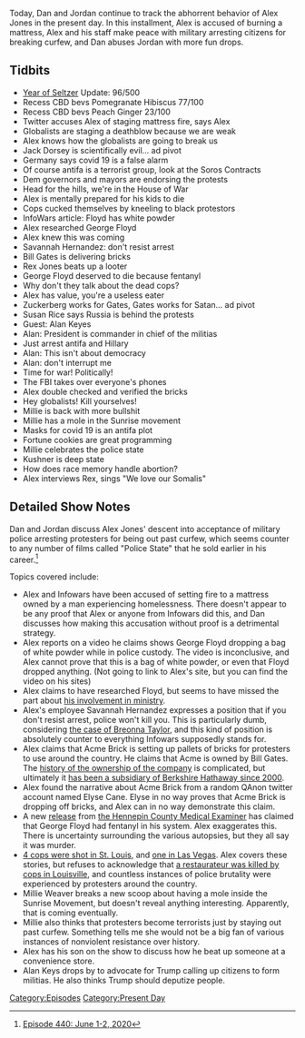 {{DEFAULTSORT:
    #_EPISODE_0440:June 1-2, 2020
}}{{Episode
    | title             = June 1-2, 2020
    | caption           = [https://knowledgefight.libsyn.com/440-june-1-2-2020 Listen to this episode on Libsyn]
    | episodeNumber     = 440
    | length            = 01:50:31
    | airDate           = June 3, 2020
    | coverageStartDate = June 1, 2020
    | coverageEndDate   = June 2, 2020
    | episodeType       = [[:Category:Present Day|Present Day]]
    | appearance        = [[Jack Dorsey]], [[George Soros]], [[George Floyd]], [[Savannah Hernandez]], [[Bill Gates]], [[Rex Jones]], [[Alan Keyes]], [[Millie Weaver]]
    | beverage          = Recess CBD bevs Pomegranate Hibiscus; Recess CBD bevs Peach Ginger
    | previousEpisode   = [[439: May 29-31, 2020]]
    | nextEpisode       = [[441: June 3-4, 2020]]
}}

{{Stub}}

Today, Dan and Jordan continue to track the abhorrent behavior of Alex Jones in the present day. In this installment, Alex is accused of burning a mattress, Alex and his staff make peace with military arresting citizens for breaking curfew, and Dan abuses Jordan with more fun drops.

==Tidbits==

*[[The Year of the Seltzer|Year of Seltzer]] Update: 96/500
*Recess CBD bevs Pomegranate Hibiscus 77/100
*Recess CBD bevs Peach Ginger 23/100
*Twitter accuses Alex of staging mattress fire, says Alex
*Globalists are staging a deathblow because we are weak
*Alex knows how the globalists are going to break us
*Jack Dorsey is scientifically evil... ad pivot
*Germany says covid 19 is a false alarm
*Of course antifa is a terrorist group, look at the Soros Contracts
*Dem governors and mayors are endorsing the protests
*Head for the hills, we're in the House of War
*Alex is mentally prepared for his kids to die
*Cops cucked themselves by kneeling to black protestors
*InfoWars article: Floyd has white powder
*Alex researched George Floyd
*Alex knew this was coming
*Savannah Hernandez: don't resist arrest
*Bill Gates is delivering bricks
*Rex Jones beats up a looter
*George Floyd deserved to die because fentanyl
*Why don't they talk about the dead cops?
*Alex has value, you're a useless eater
*Zuckerberg works for Gates, Gates works for Satan... ad pivot
*Susan Rice says Russia is behind the protests
*Guest: Alan Keyes
*Alan: President is commander in chief of the militias
*Just arrest antifa and Hillary
*Alan: This isn't about democracy
*Alan: don't interrupt me
*Time for war! Politically!
*The FBI takes over everyone's phones
*Alex double checked and verified the bricks
*Hey globalists! Kill yourselves!
*Millie is back with more bullshit
*Millie has a mole in the Sunrise movement
*Masks for covid 19 is an antifa plot
*Fortune cookies are great programming
*Millie celebrates the police state
*Kushner is deep state
*How does race memory handle abortion?
*Alex interviews Rex, sings "We love our Somalis"

==Detailed Show Notes==

Dan and Jordan discuss Alex Jones' descent into acceptance of military police arresting protesters for being out past curfew, which seems counter to any number of films called "Police State" that he sold earlier in his career.<ref>[https://knowledgefight.com/research/2020/6/3/episode-440-june-1-2-2020 Episode 440: June 1-2, 2020]</ref>

Topics covered include:

*Alex and Infowars have been accused of setting fire to a mattress owned by a man experiencing homelessness. There doesn't appear to be any proof that Alex or anyone from Infowars did this, and Dan discusses how making this accusation without proof is a detrimental strategy.
*Alex reports on a video he claims shows George Floyd dropping a bag of white powder while in police custody. The video is inconclusive, and Alex cannot prove that this is a bag of white powder, or even that Floyd dropped anything. (Not going to link to Alex's site, but you can find the video on his sites)
*Alex claims to have researched Floyd, but seems to have missed the part about [https://www.christianitytoday.com/news/2020/may/george-floyd-ministry-houston-third-ward-church.html his involvement in ministry].
*Alex's employee Savannah Hernandez expresses a position that if you don't resist arrest, police won't kill you. This is particularly dumb, considering [https://www.motherjones.com/crime-justice/2020/05/breonna-taylor-is-one-of-a-shocking-number-of-black-people-to-see-armed-police-barge-into-their-homes/ the case of Breonna Taylor], and this kind of position is absolutely counter to everything Infowars supposedly stands for.
*Alex claims that Acme Brick is setting up pallets of bricks for protesters to use around the country. He claims that Acme is owned by Bill Gates. The [https://brick.com/history-acme-brick history of the ownership of the company] is complicated, but ultimately it [https://www.berkshirehathaway.com/news/jun2000.html has been a subsidiary of Berkshire Hathaway since 2000].
*Alex found the narrative about Acme Brick from a random QAnon twitter account named Elyse Cane. Elyse in no way proves that Acme Brick is dropping off bricks, and Alex can in no way demonstrate this claim.
*A new [https://www.newsweek.com/george-floyd-was-fentanyl-medical-examiner-says-experts-dispute-cause-death-1507982 release] from [https://www.nytimes.com/article/george-floyd-autopsy-michael-baden.html the Hennepin County Medical Examiner] has claimed that George Floyd had fentanyl in his system. Alex exaggerates this. There is uncertainty surrounding the various autopsies, but they all say it was murder.
*[https://www.kmov.com/news/4-st-louis-police-officers-shot-during-violent-protests-downtown/article_d8af5b24-a494-11ea-879e-bfa4a029a5ac.html 4 cops were shot in St. Louis], and [https://www.cbsnews.com/news/las-vegas-police-officer-shot-head/ one in Las Vegas]. Alex covers these stories, but refuses to acknowledge that [https://www.cnn.com/2020/06/01/us/louisville-protests-man-shot-dead/index.html a restaurateur was killed by cops in Louisville], and countless instances of police brutality were experienced by protesters around the country.
*Millie Weaver breaks a new scoop about having a mole inside the Sunrise Movement, but doesn't reveal anything interesting. Apparently, that is coming eventually.
*Millie also thinks that protesters become terrorists just by staying out past curfew. Something tells me she would not be a big fan of various instances of nonviolent resistance over history.
*Alex has his son on the show to discuss how he beat up someone at a convenience store.
*Alan Keys drops by to advocate for Trump calling up citizens to form militias. He also thinks Trump should deputize people.

[[Category:Episodes]]
[[Category:Present Day]]
